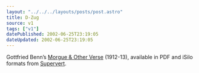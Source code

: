 ```yaml
---
layout: "../../../layouts/posts/post.astro"
title: D-Zug
source: v1
tags: ["v1"]
datePublished: 2002-06-25T23:19:05
dateUpdated: 2002-06-25T23:19:05
---
```


Gottfried Benn&#8217;s [Morgue & Other Verse][1] (1912-13), available in PDF and iSilo formats from [Supervert][2].

[1]: http://www.supervert.com/elibrary/benn.html "Gottfried Benn's Morgue & Other Verse provided by Supervert"
[2]: http://www.supervert.com/ "Supervert"
